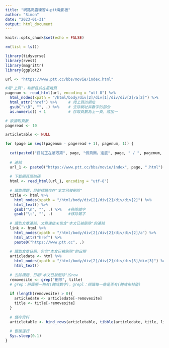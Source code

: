 ```yaml
---
title: "網路爬蟲練習4-ptt電影板"
author: "Simon"
date: "2023-01-31"
output: html_document
---
```


```r
knitr::opts_chunk$set(echo = FALSE)
```

```r
rm(list = ls())
```

```r
library(tidyverse)
library(rvest)
library(magrittr)
library(ggplot2)
```

```r
url <- "https://www.ptt.cc/bbs/movie/index.html"

#用"上頁"，判斷目前在第幾頁
pagenum <- read_html(url, encoding = "utf-8") %>%
  html_nodes(xpath = "/html/body/div[2]/div[1]/div/div[2]/a[2]") %>%
  html_attr("href") %>%     # 爬上頁的網址
  gsub("\\D", "", .) %>%    # 去除網址非數字的部分
  as.numeric() + 1          # 存取頁數為上一頁，故加一

# 欲讀取頁數
pageread <- 10

articletable <- NULL

for (page in seq((pagenum - pageread + 1), pagenum, 1)) {
  
  cat(paste0("目前正在讀取第", page, "個頁面，進度", page, " / ", pagenum, "\n"))
  
  # 連結
  url_1 <- paste0("https://www.ptt.cc/bbs/movie/index", page, ".html")
  
  # 下載網頁原始碼
  html <- read_html(url_1, encoding = "utf-8")
  
  # 讀取標題，目前標題存在"本文已被刪除"
  title <- html %>%   
    html_nodes(xpath = "/html/body/div[2]/div[2]/div/div[2]") %>%
    html_text() %>%
    gsub("\n", "", .) %>%   #移除雜字
    gsub("\t", "", .)       #移除雜字
  
  # 讀取文章連結，文章連結未包含"本文已被刪除"的連結
  link <- html %>%
    html_nodes(xpath = "/html/body/div[2]/div[2]/div/div[2]/a") %>%
    html_attr("href") %>%
    paste0("https://www.ptt.cc", .)
  
  # 讀取文章日期，包含"本文已被刪除"的日期
  articledate <- html %>%
    html_nodes(xpath = "/html/body/div[2]/div[2]/div/div[3]/div[3]") %>%
    html_text()
  
  # 去除標題、日期"本文已被刪除"的row
  removesite <- grep("刪除", title)
  # grep：辨識哪一格有(轉成數字)，grepl：辨識每一格是否有(轉成布林值)
  
  if (length(removesite) > 0){
    articledate <- articledate[-removesite]
    title <- title[-removesite]
  }
  
  # 儲存資料
  articletable <- bind_rows(articletable, tibble(articledate, title, link))
  
  # 暫緩運行
  Sys.sleep(0.1)
}
```
